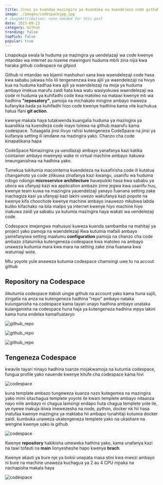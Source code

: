 ```yaml
---
title: Jinsi ya kuandaa mazingira ya kuandika na kuendeleza code github kwa kutumia codespace
image: ./images/codespacejpg.jpg
# imageAttribution: none needed for this post
date: 2023-09-23
category: Github
trending: false
topPick: false
popular: true
---
```


Linapokuja swala la huduma ya mazingira ya uendelazaji wa code kwenye mtandao wa internet au niseme mawinguni
huduma mbili zina nijia kwa haraka github codespace na gitpod 

Github ni mtandao wa kijamii mashuhuri sana kwa waendelezaji code hasa kwa sababu jukwaa hilo
lili tengenenzwa kwa ajili ya waendelezaji na hivyo kua na huduma kadhaa kwa ajili ya waendelezaji na 
moja ya huduma ambayo imekua marufu zaidi hata kwa watu wasiyokuwa waendelezaji wa code ni huduma ya kuhifadhi 
code kwa matoleo na matawi kwenye mti wa hadhina **"reposatory"**, pamoja na michakato mingine ambayo inaweza kufanyika bada ya kuhifadhi hizo code kwenye hadhina 
kama vile kuchukua hatua flani **git action**.

kwenye makala haya tutakwenda kuangalia huduma ya mazingira ya kuandikia na kuendleza code inayo tolewa na github maarufu kama codespace. Tutaagalia jinsi ilivyo rahisi kutengeneza CodeSpace na jinsi ya kuifanyia setting ili iendane na mazingira yako. Chanzo cha code kinapatikana hapa

CodeSpace Nimazingira ya uendlazaji ambayo yanafanya kazi katika cointainer ambayo mwenyeji wake ni virtual machine ambayo itakuwa imeunganishwa na hadhina yako.

Tumekua tukitumia macointerna kuendeleza na kusafirisha code ili kutatua changamoto ya code zilikuwa zinafanya kazi kwangu, usanifu wa huduma ndogo ndongo **microservice architecture** hauepukiki hasa kwa sababu ya ubora wa ufanyaji kazi wa application ambazo zime jegwa kwa usanifu huu, kwenye team kuwa na mazingira yauendelzaji yanayo fuanana setting zake inachagiza 
kasi ya ufanyaji kazi lakini uwezo wakufanya kazi popote na kwenye kifa choochote 
kwenye machine ambayo inauwezo mkubwa labda kuliko kifachako na bila malipo ya internet kwenye hiyo machine hiyo inakuwa zaidi ya sababu ya kutumia mazingira haya wakati wa uendelezaji code. 

Codespace imejengwa mahususi kuweza kuenda
sambamba na mahitaji ya project yako pamoja na waendelezaji Kwa kutumia mafaili ambayo yamefanyiwa setting maalumu **configuration** pamoja na chanzo cha code ambazo zitatumika kutengeneza codespace kwa matoleo na ambayo unaweza kuitumia mara kwa mara na setting zake zina fuanana kwa watumiaji wote.

Mtu yoyote yule anaweza kutumia codespace chamsingi uwe tu na accout github 

## Repository na Codespace

ilikutumia codespace itabidi uingie github na account yako kama huna sajili, 
zingatia na anza na kutengeneza hadhina "repo" ambayo nataka kuiunganisha na codespace kama tayari unayo hadhina
ambayo unataka kuianganisha na codespace huna haja ya kutengeneza hadhina mpya lakini kama huna endelea kamaifuatavyo

![github_repo](https://i.ibb.co/qBr5pV8/github-codespace-rep0edit2.jpg)

![github_repo](https://i.ibb.co/GWCcBYp/github-codespace-rep1.jpg)

![github_repo](https://i.ibb.co/BZkqyvf/github-codespace-rep2.jpg)

## Tengeneza Codespace

kwavile tayari ninayo hadhina tuanze mojakwamoja na kutumia codespace, fungua profile yako nauende kwenye kitufe cha codespace kama hivi

![codespace](https://i.ibb.co/F3q01Yw/devduara0-codespace-rasa.jpg)

kuna template ambazo tungeweza kuanza nazo kutegemea na mazingira yako mimi sitachagua templete yoyote ile kwani templete ambayo nitaanza nayo
niile ambayo ni chagua lamsingi endapo huta chagua templete yote ile, ye nyewe inakuja ikiwa imewezesha na node, python, docker nk hii hasa inatufaa
kwenye mazingira ya maktaba hii ambapo tunahitaji kutumia docker zaidi. kumbuka unaweza ukatengeneza templete yako na ukashare na
wengine kwenye soko la github 

![codespace](https://i.ibb.co/TWbDZcr/devduara0-Codespaces-newenv.jpg)

Kwenye **repository** hakikisha umeweka hathina yako, kama unafanya kazi na tawi tofauti na **main**
lionyesheshe hapo kwenye **brach**.

Kwenye akauti ya bure nje ya boksi unapata masa stini kwa mwezi ambayo ni bure
na machine unaweza kuchagua ya 2 au 4 CPU mpaka na nachapisha makala haya

![codespace](https://i.ibb.co/CKBS0L9/Create-new-codespace.jpg)


